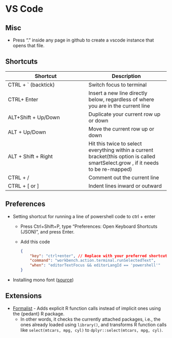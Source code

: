 # VS Code {#sec-ide-vsc .unnumbered}

## Misc {#sec-ide-vsc-misc .unnumbered}

-   Press "." inside any page in github to create a vscode instance that opens that file.

## Shortcuts {#sec-ide-vsc-shcts .unnumbered}

| Shortcut | Description |
|----|----|
| CTRL + \` (backtick) | Switch focus to terminal |
| CTRL+ Enter | Insert a new line directly below, regardless of where you are in the current line |
| ALT+Shift + Up/Down | Duplicate your current row up or down |
| ALT + Up/Down | Move the current row up or down |
| ALT + Shift + Right | Hit this twice to select everything within a current bracket(this option is called smartSelect.grow , if it needs to be re-mapped) |
| CTRL + / | Comment out the current line |
| CTRL + \[ or \] | Indent lines inward or outward |

## Preferences

-   Setting shortcut for running a line of powershell code to ctrl + enter
    -   Press Ctrl+Shift+P, type "Preferences: Open Keyboard Shortcuts (JSON)", and press Enter.

    -   Add this code

        ``` json
        {
            "key": "ctrl+enter", // Replace with your preferred shortcut
            "command": "workbench.action.terminal.runSelectedText",
            "when": "editorTextFocus && editorLangId == 'powershell'"
        }
        ```
-   Installing mono font ([source](https://stackoverflow.com/questions/59776906/how-do-i-change-vs-code-settings-to-use-jetbrains-mono-font))

## Extensions

-   [Formalist](https://open-vsx.org/extension/atsyplenkov/formalist) - Adds explicit R function calls instead of implicit ones using the {pedant} R package.
    -   In other words, it checks the currently attached packages, i.e., the ones already loaded using `library()`, and transforms R function calls like `select(mtcars, mpg, cyl)` to `dplyr::select(mtcars, mpg, cyl)`.
